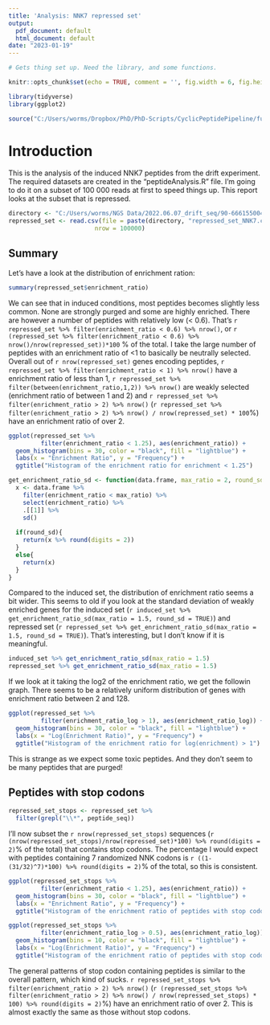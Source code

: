 ```yaml
---
title: 'Analysis: NNK7 repressed set'
output:
  pdf_document: default
  html_document: default
date: "2023-01-19"
---
```


```r
# Gets thing set up. Need the library, and some functions.

knitr::opts_chunk$set(echo = TRUE, comment = '', fig.width = 6, fig.height = 6)

library(tidyverse)
library(ggplot2)

source("C:/Users/worms/Dropbox/PhD/PhD-Scripts/CyclicPeptidePipeline/function.R")
```

# Introduction

This is the analysis of the induced NNK7 peptides from the drift experiment. The required datasets are created in the "peptideAnalysis.R" file. I'm going to do it on a subset of 100 000 reads at first to speed things up. This report looks at the subset that is repressed.


```r
directory <- "C:/Users/worms/NGS Data/2022.06.07_drift_seq/90-666155004b/00_fastq/NNK/NNK7"
repressed_set <- read.csv(file = paste(directory, "repressed_set_NNK7.csv", sep = "/"),
                        nrow = 100000) 

```

## Summary

Let's have a look at the distribution of enrichment ration:

```r
summary(repressed_set$enrichment_ratio)
```
We can see that in induced conditions, most peptides becomes slightly less common. None are strongly purged and some are highly enriched. There are however a number of peptides with relatively low (< 0.6). That's `r repressed_set %>% filter(enrichment_ratio < 0.6) %>% nrow()`, or `r (repressed_set %>% filter(enrichment_ratio < 0.6) %>% nrow()/nrow(repressed_set))*100` % of the total. I take the large number of peptides with an enrichment ratio of <1 to basically be neutrally selected. Overall out of `r nrow(repressed_set)` genes encoding peptides, `r repressed_set %>% filter(enrichment_ratio < 1) %>% nrow()` have a enrichment ratio of less than 1, `r repressed_set %>% filter(between(enrichment_ratio,1,2)) %>% nrow()` are weakly selected (enrichment ratio of between 1 and 2) and `r repressed_set %>% filter(enrichment_ratio > 2) %>% nrow()` (`r repressed_set %>% filter(enrichment_ratio > 2) %>% nrow() / nrow(repressed_set) * 100`%) have an enrichment ratio of over 2.

```r
ggplot(repressed_set %>%
         filter(enrichment_ratio < 1.25), aes(enrichment_ratio)) +
  geom_histogram(bins = 30, color = "black", fill = "lightblue") +
  labs(x = "Enrichment Ratio", y = "Frequency") +
  ggtitle("Histogram of the enrichment ratio for enrichment < 1.25")
```
```r
get_enrichment_ratio_sd <- function(data.frame, max_ratio = 2, round_sd = FALSE){
  x <- data.frame %>%
    filter(enrichment_ratio < max_ratio) %>%
    select(enrichment_ratio) %>%
    .[[1]] %>%
    sd()
    
  if(round_sd){
    return(x %>% round(digits = 2))
  }
  else{
    return(x)
  }
}    
```



Compared to the induced set, the distribution of enrichment ratio seems a bit wider. This seems to old if you look at the standard deviation of weakly enriched genes for the induced set (`r induced_set %>% get_enrichment_ratio_sd(max_ratio = 1.5, round_sd = TRUE)`) and repressed set (`r repressed_set %>% get_enrichment_ratio_sd(max_ratio = 1.5, round_sd = TRUE)`). That's interesting, but I don't know if it is meaningful. 

```r
induced_set %>% get_enrichment_ratio_sd(max_ratio = 1.5)
repressed_set %>% get_enrichment_ratio_sd(max_ratio = 1.5)
```


If we look at it taking the log2 of the enrichment ratio, we get the followin graph. There seems to be a relatively uniform distribution of genes with enrichment ratio between 2 and 128.

```r
ggplot(repressed_set %>%
         filter(enrichment_ratio_log > 1), aes(enrichment_ratio_log)) +
  geom_histogram(bins = 30, color = "black", fill = "lightblue") +
  labs(x = "Log(Enrichment Ratio)", y = "Frequency") +
  ggtitle("Histogram of the enrichment ratio for log(enrichment) > 1")
```


This is strange as we expect some toxic peptides. And they don't seem to be many peptides that are purged!

## Peptides with stop codons

```r
repressed_set_stops <- repressed_set %>%
  filter(grepl("\\*", peptide_seq))
```

I'll now subset the `r nrow(repressed_set_stops)` sequences (`r (nrow(repressed_set_stops)/nrow(repressed_set)*100) %>% round(digits = 2)`% of the total) that contains stop codons. The percentage I would expect with peptides containing 7 randomized NNK codons is `r ((1-(31/32)^7)*100) %>% round(digits = 2)`% of the total, so this is consistent. 

```r
ggplot(repressed_set_stops %>%
         filter(enrichment_ratio < 1.25), aes(enrichment_ratio)) +
  geom_histogram(bins = 30, color = "black", fill = "lightblue") +
  labs(x = "Enrichment Ratio", y = "Frequency") +
  ggtitle("Histogram of the enrichment ratio of peptides with stop codons for enrichment < 1.25")
```


```r
ggplot(repressed_set_stops %>%
         filter(enrichment_ratio_log > 0.5), aes(enrichment_ratio_log)) +
  geom_histogram(bins = 10, color = "black", fill = "lightblue") +
  labs(x = "Log(Enrichment Ratio)", y = "Frequency") +
  ggtitle("Histogram of the enrichment ratio of peptides with stop codons for log(enrichment) > 0.5")
```

The general patterns of stop codon containing peptides is similar to the overall pattern, which kind of sucks. `r repressed_set_stops %>% filter(enrichment_ratio > 2) %>% nrow()` (`r (repressed_set_stops %>% filter(enrichment_ratio > 2) %>% nrow() / nrow(repressed_set_stops) * 100) %>% round(digits = 2)`%) have an enrichment ratio of over 2. This is almost exactly the same as those without stop codons. 




```r

```




